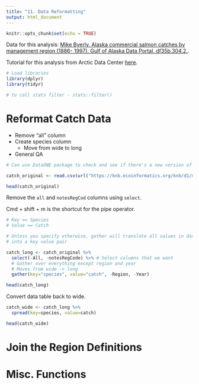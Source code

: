```yaml
---
title: "11. Data Reformatting"
output: html_document
---
```


```r
knitr::opts_chunk$set(echo = TRUE)
```

Data for this analysis: [Mike Byerly. Alaska commercial salmon catches by management region (1886- 1997). Gulf of Alaska Data Portal. df35b.304.2.](https://knb.ecoinformatics.org/view/df35b.304.2). 

Tutorial for this analysis from Arctic Data Center [here](http://training.arcticdata.io/materials/arctic-data-center-training/data-cleaning-and-manipulation.html). 

```r
# Load libraries
library(dplyr)
library(tidyr)

# to call stats filter - stats::filter()

```


# Reformat Catch Data

* Remove "all" column 
* Create species column
    - Move from wide to long 
* General QA 

```r

# Can use DataONE package to check and see if there's a new version of the data available! 

catch_original <- read.csv(url("https://knb.ecoinformatics.org/knb/d1/mn/v2/object/df35b.302.1", method="libcurl"), stringsAsFactors=FALSE)

head(catch_original)

```

Remove the `all` and `notesRegCod` columns using `select`. 

Cmd + shift + m is the shortcut for the pipe operator. 

```r

# Key == Species
# Value == Catch 

# Unless you specify otherwise, gather will translate all values in data frame
# into a key value pair

catch_long <- catch_original %>%  
  select(-All, -notesRegCode) %>% # Select columns that we want
  # Gather over everything except region and year
  # Moves from wide -> long 
  gather(key="species", value="catch", -Region, -Year)

head(catch_long)

```

Convert data table back to wide. 

```r

catch_wide <- catch_long %>% 
  spread(key=species, value=catch)

head(catch_wide)

```



# Join the Region Definitions 

# Misc. Functions 

